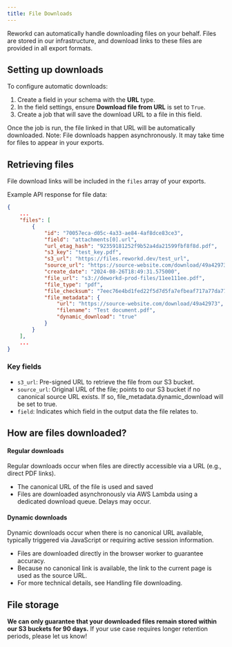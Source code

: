 ```yaml
---
title: File Downloads
---
```


Reworkd can automatically handle downloading files on your behalf. Files are stored in our infrastructure, and download links to these files are provided in all export formats.

## Setting up downloads

To configure automatic downloads:

1. Create a field in your schema with the **URL** type.
2. In the field settings, ensure **Download file from URL** is set to `True`.
3. Create a job that will save the download URL to a file in this field.

Once the job is run, the file linked in that URL will be automatically downloaded.
<Warning>
    Note: File downloads happen asynchronously. It may take time for files to appear in your exports.
</Warning>

## Retrieving files

File download links will be included in the `files` array of your exports.

Example API response for file data:
```json
{
    ...
    "files": [
        {
            "id": "70057eca-d05c-4a33-ae84-4af8dce83ce3",
            "field": "attachments[0].url",
            "url_etag_hash": "92359181252f9b52a4da21599fbf8f8d.pdf",
            "s3_key": "test_key.pdf",
            "s3_url": "https://files.reworkd.dev/test_url",
            "source_url": "https://source-website.com/download/49a42973",
            "create_date": "2024-08-26T18:49:31.575000",
            "file_url": "s3://deworkd-prod-files/11ee111ee.pdf",
            "file_type": "pdf",
            "file_checksum": "7eec76e4bd1fed22f5d7d5fa7efbeaf717a77da771bb5c61e09b0d7ae46bbd",
            "file_metadata": {
                "url": "https://source-website.com/download/49a42973",
                "filename": "Test document.pdf",
                "dynamic_download": "true"
            }
        }
    ],
    ...
}
```

### Key fields

- `s3_url`: Pre-signed URL to retrieve the file from our S3 bucket.
- `source_url`: Original URL of the file; points to our S3 bucket if no canonical source URL exists. If so, file_metadata.dynamic_download will be set to true.
- `field`: Indicates which field in the output data the file relates to.


## How are files downloaded?
#### Regular downloads
Regular downloads occur when files are directly accessible via a URL (e.g., direct PDF links).
- The canonical URL of the file is used and saved
- Files are downloaded asynchronously via AWS Lambda using a dedicated download queue. Delays may occur.

#### Dynamic downloads
Dynamic downloads occur when there is no canonical URL available, typically triggered via JavaScript or requiring active session information.
- Files are downloaded directly in the browser worker to guarantee accuracy.
- Because no canonical link is available, the link to the current page is used as the source URL.
- For more technical details, see Handling file downloading.

## File storage
**We can only guarantee that your downloaded files remain stored within our S3 buckets for 90 days.**
If your use case requires longer retention periods, please let us know!
